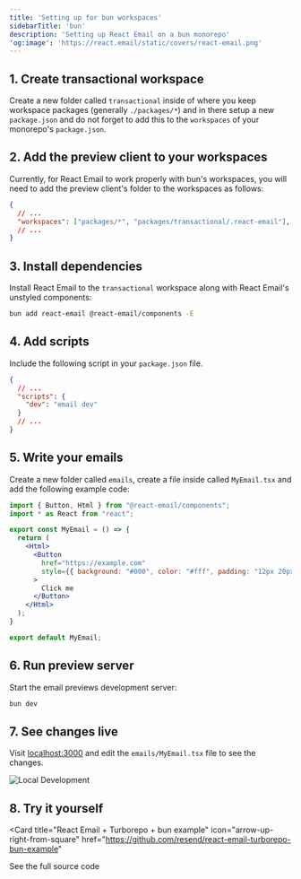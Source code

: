 ```yaml
---
title: 'Setting up for bun workspaces'
sidebarTitle: 'bun'
description: 'Setting up React Email on a bun monorepo'
'og:image': 'https://react.email/static/covers/react-email.png'
---
```


## 1. Create transactional workspace

Create a new folder called `transactional` inside of where you keep workspace packages (generally `./packages/*`) 
and in there setup a new `package.json` and do not forget to add this to the `workspaces` of your monorepo's `package.json`.

## 2. Add the preview client to your workspaces

Currently, for React Email to work properly with bun's workspaces, you will need to add
the preview client's folder to the workspaces as follows:

```json package.json
{
  // ...
  "workspaces": ["packages/*", "packages/transactional/.react-email"],
  // ...
}
```

## 3. Install dependencies

Install React Email to the `transactional` workspace along with React Email's unstyled components:

```sh packages/transactional
bun add react-email @react-email/components -E
```

## 4. Add scripts

Include the following script in your `package.json` file.

```json packages/transactional/package.json
{
  // ...
  "scripts": {
    "dev": "email dev"
  }
  // ...
}
```

## 5. Write your emails

Create a new folder called `emails`, create a file inside called `MyEmail.tsx` and add the following example code:

```jsx packages/transactional/emails/MyEmail.tsx
import { Button, Html } from "@react-email/components";
import * as React from "react";

export const MyEmail = () => {
  return (
    <Html>
      <Button
        href="https://example.com"
        style={{ background: "#000", color: "#fff", padding: "12px 20px" }}
      >
        Click me
      </Button>
    </Html>
  );
}

export default MyEmail;
```

## 6. Run preview server

Start the email previews development server:

```sh packages/transactional
bun dev
```

## 7. See changes live

Visit [localhost:3000](http://localhost:3000) and edit the `emails/MyEmail.tsx` file to see the changes.

<Frame>
  <img alt="Local Development" src="/images/local-dev.png" />
</Frame>

## 8. Try it yourself

<Card 
  title="React Email + Turborepo + bun example" 
  icon="arrow-up-right-from-square" 
  href="https://github.com/resend/react-email-turborepo-bun-example"
>
  See the full source code
</Card>

